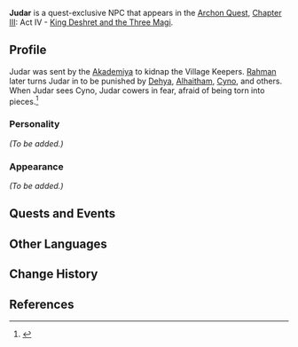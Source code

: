 {{Meta
|missing_NPC_profile  = yes
}}
{{Character Infobox
|type             = Quest NPC
|image            = NPC Judar.png
|region           = Sumeru
|affiliation      = Kshahrewar

|ancestry         = <!-- Clan/family -->
|father           = 
|mother           = 
|spouse           = 
|sibling          = 
|child            = 
|relative         = 

|voiceEN          = 
|voiceCN          = 
|voiceJP          = [http://amuleto.jp/talents/福間竣兵.html Fukuma Shunpei ({{ja|福間竣兵}})]<ref>Twitter: [https://twitter.com/fkmshunp/status/1577569666989314048 JP VA Self Announcement]</ref>
}}
'''Judar''' is a quest-exclusive NPC that appears in the [[Archon Quest]], [[Chapter III]]: Act IV - [[King Deshret and the Three Magi]].
<!--
==Location==
<gallery>
NPC Location Judar.png|Judar's location
NPC Location Judar Context.png|Additional context
</gallery>
-->
==Profile==
Judar was sent by the [[Akademiya]] to kidnap the Village Keepers. [[Rahman]] later turns Judar in to be punished by [[Dehya]], [[Alhaitham]], [[Cyno]], and others. When Judar sees Cyno, Judar cowers in fear, afraid of being torn into pieces.<ref>{{Ref/Quest|Secret of the Scorching Desert}}</ref>

===Personality===
''(To be added.)''

===Appearance===
''(To be added.)''

==Quests and Events==
{{Quests and Events}}

==Other Languages==
{{Other Languages
|default_hidden = 1
|en      = Judar
|zhs     = 朱达尔
|zhs_rm  = Zhūdá'ěr
|zht     = 朱達爾
|zht_rm  = Zhūdá'ěr
|ja      = ジュダール
|ja_rm   = Judaaru
|ko      = 주다르
|ko_rm   = Judareu
|es      = Yudar
|fr      = Judar
|ru      = Джудар
|th      = Judar
|vi      = Judar
|de      = Judar
|id      = Judar
|pt      = Judar
|tr      = Judar
|it      = Judar
}}

==Change History==
{{Change History|3.1}}

==References==
{{Reflist}}